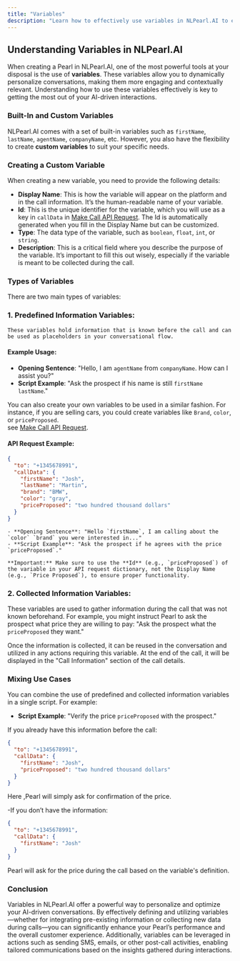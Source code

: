 ```yaml
---
title: "Variables"
description: "Learn how to effectively use variables in NLPearl.AI to enhance your Pearl's conversational flows."
---
```


## Understanding Variables in NLPearl.AI

When creating a Pearl in NLPearl.AI, one of the most powerful tools at your disposal is the use of **variables**. These variables allow you to dynamically personalize conversations, making them more engaging and contextually relevant. Understanding how to use these variables effectively is key to getting the most out of your AI-driven interactions.

### Built-In and Custom Variables

NLPearl.AI comes with a set of built-in variables such as `firstName`, `lastName`, `agentName`, `companyName`, etc. However, you also have the flexibility to create **custom variables** to suit your specific needs.

### Creating a Custom Variable

When creating a new variable, you need to provide the following details:

- **Display Name**: This is how the variable will appear on the platform and in the call information. It’s the human-readable name of your variable.
- **Id**: This is the unique identifier for the variable, which you will use as a key in `callData` in [Make Call API Request](/api-reference/outbound/make-call). The Id is automatically generated when you fill in the Display Name but can be customized.
- **Type**: The data type of the variable, such as `boolean`, `float`, `int`, or `string`.
- **Description**: This is a critical field where you describe the purpose of the variable. It’s important to fill this out wisely, especially if the variable is meant to be collected during the call.

### Types of Variables

There are two main types of variables:

### 1. **Predefined Information Variables**: 
	These variables hold information that is known before the call and can be used as placeholders in your conversational flow.

   #### Example Usage:
   - **Opening Sentence**: "Hello, I am `agentName` from `companyName`. How can I assist you?"
   - **Script Example**: "Ask the prospect if his name is still `firstName` `lastName`."

   You can also create your own variables to be used in a similar fashion. For instance, if you are selling cars, you could create variables like `Brand`, `color`, or `priceProposed`.
   <br/>
   see [Make Call API Request](/api-reference/outbound/make-call).
   #### API Request Example:
   ```json
   {
     "to": "+1345678991",
     "callData": {
       "firstName": "Josh",
       "lastName": "Martin",
       "brand": "BMW",
       "color": "gray",
       "priceProposed": "two hundred thousand dollars"
     }
   }
   ```
	- **Opening Sentence**: "Hello `firstName`, I am calling about the `color` `brand` you were interested in..."
	- **Script Example**: "Ask the prospect if he agrees with the price `priceProposed`."

	**Important:** Make sure to use the **Id** (e.g., `priceProposed`) of the variable in your API request dictionary, not the Display Name (e.g., `Price Proposed`), to ensure proper functionality.
	   
	   
<a id="collected-information-variables"></a>   
### 2. **Collected Information Variables**:
 These variables are used to gather information during the call that was not known beforehand. For example, you might instruct Pearl to ask the prospect what price they are willing to pay: "Ask the prospect what the `priceProposed` they want."

   Once the information is collected, it can be reused in the conversation and utilized in any actions requiring this variable. At the end of the call, it will be displayed in the "Call Information" section of the call details.

### Mixing Use Cases

You can combine the use of predefined and collected information variables in a single script. For example:

- **Script Example**: "Verify the price `priceProposed` with the prospect."

If you already have this information before the call:
```json
{
  "to": "+1345678991",
  "callData": {
    "firstName": "Josh",
    "priceProposed": "two hundred thousand dollars"
  }
}
```
Here ,Pearl will simply ask for confirmation of the price. 

-If you don’t have the information:
```json
{
  "to": "+1345678991",
  "callData": {
    "firstName": "Josh"
  }
}
```
Pearl will ask for the price during the call based on the variable's definition.

### Conclusion

Variables in NLPearl.AI offer a powerful way to personalize and optimize your AI-driven conversations. By effectively defining and utilizing variables—whether for integrating pre-existing information or collecting new data during calls—you can significantly enhance your Pearl’s performance and the overall customer experience. Additionally, variables can be leveraged in actions such as sending SMS, emails, or other post-call activities, enabling tailored communications based on the insights gathered during interactions.
